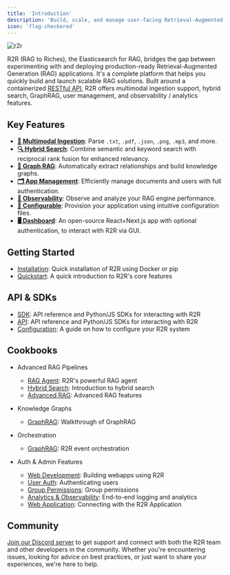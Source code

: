 ```yaml
---
title: 'Introduction'
description: 'Build, scale, and manage user-facing Retrieval-Augmented Generation applications.'
icon: 'flag-checkered'
---
```




![r2r](./images/r2r.png)

R2R (RAG to Riches), the Elasticsearch for RAG, bridges the gap between experimenting with and deploying production-ready Retrieval-Augmented Generation (RAG) applications. It's a complete platform that helps you quickly build and launch scalable RAG solutions. Built around a containerized [RESTful API](/api-reference/introduction), R2R offers multimodal ingestion support, hybrid search, GraphRAG, user management, and observability / analytics features.

## Key Features
- [**📁 Multimodal Ingestion**](/documentation/configuration/ingestion/overview): Parse `.txt`, `.pdf`, `.json`, `.png`, `.mp3`, and more.
- [**🔍 Hybrid Search**](/cookbooks/hybrid-search): Combine semantic and keyword search with reciprocal rank fusion for enhanced relevancy.
- [**🔗 Graph RAG**](/cookbooks/graphrag): Automatically extract relationships and build knowledge graphs.
- [**🗂️ App Management**](/cookbooks/user-auth): Efficiently manage documents and users with full authentication.
- [**🔭 Observability**](/cookbooks/observability): Observe and analyze your RAG engine performance.
- [**🧩 Configurable**](/documentation/configuration/introduction): Provision your application using intuitive configuration files.
- [**🖥️ Dashboard**](https://github.com/SciPhi-AI/R2R-Dashboard): An open-source React+Next.js app with optional authentication, to interact with R2R via GUI.

## Getting Started

- [Installation](/documentation/installation): Quick installation of R2R using Docker or pip
- [Quickstart](/documentation/quickstart): A quick introduction to R2R's core features

## API & SDKs

- [SDK](/documentation/python-sdk): API reference and Python/JS SDKs for interacting with R2R
- [API](/api-reference/introduction): API reference and Python/JS SDKs for interacting with R2R
- [Configuration](/documentation/configuration): A guide on how to configure your R2R system

## Cookbooks

- Advanced RAG Pipelines
  - [RAG Agent](/cookbooks/agent): R2R's powerful RAG agent
  - [Hybrid Search](/cookbooks/hybrid-search): Introduction to hybrid search
  - [Advanced RAG](/cookbooks/advanced-rag): Advanced RAG features

- Knowledge Graphs
  - [GraphRAG](/cookbooks/graphrag): Walkthrough of GraphRAG

- Orchestration
  - [GraphRAG](/cookbooks/orchestration): R2R event orchestration

- Auth & Admin Features
  - [Web Development](/cookbooks/web-dev): Building webapps using R2R
  - [User Auth](/cookbooks/user-auth): Authenticating users
  - [Group Permissions](/cookbooks/groups): Group permissions
  - [Analytics & Observability](/cookbooks/observability): End-to-end logging and analytics
  - [Web Application](/cookbooks/application): Connecting with the R2R Application

## Community

[Join our Discord server](https://discord.gg/p6KqD2kjtB) to get support and connect with both the R2R team and other developers in the community. Whether you're encountering issues, looking for advice on best practices, or just want to share your experiences, we're here to help.
